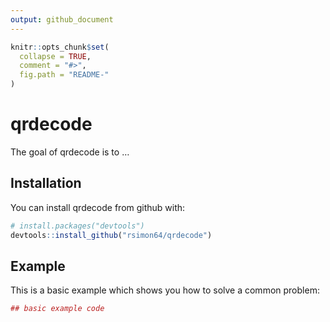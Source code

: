```yaml
---
output: github_document
---
```


<!-- README.md is generated from README.Rmd. Please edit that file -->

```r
knitr::opts_chunk$set(
  collapse = TRUE,
  comment = "#>",
  fig.path = "README-"
)
```

# qrdecode

The goal of qrdecode is to ...

## Installation

You can install qrdecode from github with:

```r
# install.packages("devtools")
devtools::install_github("rsimon64/qrdecode")
```

## Example

This is a basic example which shows you how to solve a common problem:

```r
## basic example code
```
